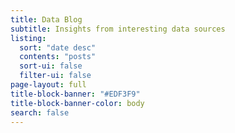 ```yaml
---
title: Data Blog
subtitle: Insights from interesting data sources
listing:
  sort: "date desc"
  contents: "posts"
  sort-ui: false
  filter-ui: false
page-layout: full
title-block-banner: "#EDF3F9"
title-block-banner-color: body
search: false
---
```

